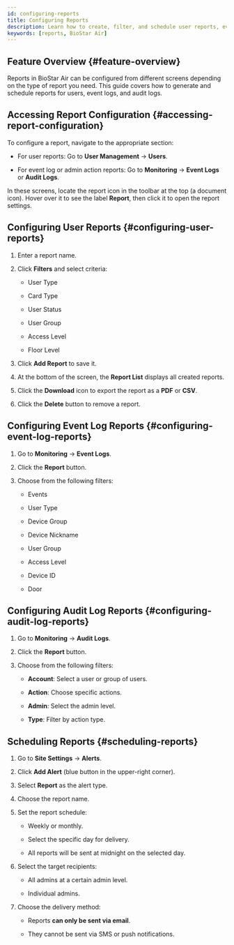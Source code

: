 ```yaml
---
id: configuring-reports
title: Configuring Reports
description: Learn how to create, filter, and schedule user reports, event log reports, and audit log reports with automated email delivery in BioStar Air.
keywords: [reports, BioStar Air]
---
```



## Feature Overview {#feature-overview}

Reports in BioStar Air can be configured from different screens depending on the type of report you need. This guide covers how to generate and schedule reports for users, event logs, and audit logs.

<CustomerNote />


## Accessing Report Configuration {#accessing-report-configuration}

To configure a report, navigate to the appropriate section:

* For user reports: Go to **User Management** → **Users**.

* For event log or admin action reports: Go to **Monitoring** → **Event Logs** or **Audit Logs**.

In these screens, locate the report icon in the toolbar at the top (a document icon). Hover over it to see the label **Report**, then click it to open the report settings.


## Configuring User Reports {#configuring-user-reports}

1. Enter a report name.

1. Click **Filters** and select criteria:

   * User Type

   * Card Type

   * User Status

   * User Group

   * Access Level

   * Floor Level

1. Click **Add Report** to save it.

1. At the bottom of the screen, the **Report List** displays all created reports.

1. Click the **Download** icon to export the report as a **PDF** or **CSV**.

1. Click the **Delete** button to remove a report.


## Configuring Event Log Reports {#configuring-event-log-reports}

1. Go to **Monitoring** → **Event Logs**.

1. Click the **Report** button.

1. Choose from the following filters:

   * Events

   * User Type

   * Device Group

   * Device Nickname

   * User Group

   * Access Level

   * Device ID

   * Door


## Configuring Audit Log Reports {#configuring-audit-log-reports}

1. Go to **Monitoring** → **Audit Logs**.

1. Click the **Report** button.

1. Choose from the following filters:

   * **Account**: Select a user or group of users.

   * **Action**: Choose specific actions.

   * **Admin**: Select the admin level.

   * **Type**: Filter by action type.


## Scheduling Reports {#scheduling-reports}

1. Go to **Site Settings** → **Alerts**.

1. Click **Add Alert** (blue button in the upper-right corner).

1. Select **Report** as the alert type.

1. Choose the report name.

1. Set the report schedule:

   * Weekly or monthly.

   * Select the specific day for delivery.

   * All reports will be sent at midnight on the selected day.

1. Select the target recipients:

   * All admins at a certain admin level.

   * Individual admins.

1. Choose the delivery method:

   * Reports **can only be sent via email**.

   * They cannot be sent via SMS or push notifications.
